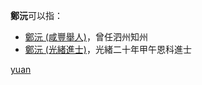 '''鄭沅'''可以指：
* [[鄭沅_(咸豐舉人)|鄭沅 (咸豐舉人)]]，曾任泗州知州
* [[鄭沅_(光緒進士)|鄭沅 (光緒進士)]]，光緒二十年甲午恩科進士

{{disambig}}

[[Category:二字郑姓人名消歧义|yuan]]